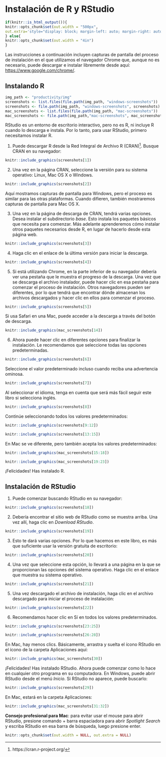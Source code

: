 # Instalación de R y RStudio {#installing-r-rstudio}

```r
if(knitr::is_html_output()){
knitr::opts_chunk$set(out.width = "500px",
out.extra='style="display: block; margin-left: auto; margin-right: auto; background-color: #000; padding:3px;"')
} else{
knitr::opts_chunk$set(out.width = "4in")
}
```

Las instrucciones a continuación incluyen capturas de pantalla del proceso de instalación en el que utilizamos el navegador Chrome que, aunque no es necesario, puede descargar e instalar libremente desde aquí: [https://www.google.com/chrome/](https://www.google.com/chrome/).

## Instalando R


```r
img_path <- "productivity/img"
screenshots <- list.files(file.path(img_path, "windows-screenshots"))
screenshots <- file.path(img_path, "windows-screenshots", screenshots)
mac_screenshots <- list.files(file.path(img_path, "mac-screenshots"))
mac_screenshots <- file.path(img_path,"mac-screenshots", mac_screenshots)
```

RStudio es un entorno de escritorio interactivo, pero no es R, ni incluye R cuando lo descarga e instala. Por lo tanto, para usar RStudio, primero necesitamos instalar R.

1. Puede descargar R desde la Red Integral de Archivo R (CRAN)^[https://cran.r-project.org/]. Busque CRAN en su navegador:

```r
knitr::include_graphics(screenshots[1])
```

2. Una vez en la página CRAN, seleccione la versión para su sistema operativo: Linux, Mac OS X o Windows.

```r
knitr::include_graphics(screenshots[2])
```

Aquí mostramos capturas de pantalla para Windows, pero el proceso es similar para las otras plataformas. Cuando difieren, también mostraremos capturas de pantalla para Mac OS X.

3. Una vez en la página de descarga de CRAN, tendrá varias opciones. Desea instalar el subdirectorio _base_. Esto instala los paquetes básicos que necesita para comenzar. Más adelante aprenderemos cómo instalar otros paquetes necesarios desde R, en lugar de hacerlo desde esta página web.

```r
knitr::include_graphics(screenshots[3])
```

4. Haga clic en el enlace de la última versión para iniciar la descarga.

```r
knitr::include_graphics(screenshots[4])
```

5. Si está utilizando Chrome, en la parte inferior de su navegador debería ver una pestaña que le muestra el progreso de la descarga. Una vez que se descarga el archivo instalador, puede hacer clic en esa pestaña para comenzar el proceso de instalación. Otros navegadores pueden ser diferentes, por lo que tendrá que encontrar dónde almacenan los archivos descargados y hacer clic en ellos para comenzar el proceso.

```r
knitr::include_graphics(screenshots[5])
```

Si usa Safari en una Mac, puede acceder a la descarga a través del botón de descarga.

```r
knitr::include_graphics(mac_screenshots[14])
```

6. Ahora puede hacer clic en diferentes opciones para finalizar la instalación. Le recomendamos que seleccione todas las opciones predeterminadas.

```r
knitr::include_graphics(screenshots[6])
```

Seleccione el valor predeterminado incluso cuando reciba una advertencia ominosa.

```r
knitr::include_graphics(screenshots[7])
```

Al seleccionar el idioma, tenga en cuenta que será más fácil seguir este libro si selecciona inglés.

```r
knitr::include_graphics(screenshots[8])
```

Continúe seleccionando todos los valores predeterminados:

```r
knitr::include_graphics(screenshots[9:12])
```

```r
knitr::include_graphics(screenshots[13:15])
```

En Mac se ve diferente, pero también acepta los valores predeterminados:

```r
knitr::include_graphics(mac_screenshots[15:18])
```
```r
knitr::include_graphics(mac_screenshots[19:23])
```

¡Felicidades! Has instalado R.


## Instalación de RStudio

1. Puede comenzar buscando RStudio en su navegador:

```r
knitr::include_graphics(screenshots[18])
```

2. Debería encontrar el sitio web de RStudio como se muestra arriba. Una vez allí, haga clic en _Download RStudio_.

```r
knitr::include_graphics(screenshots[19])
```

3. Esto te dará varias opciones. Por lo que hacemos en este libro, es más que suficiente usar la versión gratuita de escritorio:

```r
knitr::include_graphics(screenshots[20])
```

4. Una vez que seleccione esta opción, lo llevará a una página en la que se proporcionan las opciones del sistema operativo. Haga clic en el enlace que muestra su sistema operativo.

```r
knitr::include_graphics(screenshots[21])
```

5. Una vez descargado el archivo de instalación, haga clic en el archivo descargado para iniciar el proceso de instalación:

```r
knitr::include_graphics(screenshots[22])
```

6. Recomendamos hacer clic en Sí en todos los valores predeterminados.

```r
knitr::include_graphics(screenshots[23:25])
```
```r
knitr::include_graphics(screenshots[26:28])
```

En Mac, hay menos clics. Básicamente, arrastra y suelta el ícono RStudio en el ícono de la carpeta Aplicaciones aquí:

```r
knitr::include_graphics(mac_screenshots[30])
```

¡Felicidades! Has instalado RStudio. Ahora puede comenzar como lo hace en cualquier otro programa en su computadora.
En Windows, puede abrir RStudio desde el menú _Inicio_. Si RStudio no aparece, puede buscarlo:

```r
knitr::include_graphics(screenshots[29])
```

En Mac, estará en la carpeta Aplicaciones:

```r
knitr::include_graphics(mac_screenshots[31:32])
```

**Consejo profesional para Mac**: para evitar usar el mouse para abrir RStudio, presione comando + barra espaciadora para abrir _Spotlight Search_ y escriba RStudio en esa barra de búsqueda, luego presione enter.


```r
knitr::opts_chunk$set(out.width = NULL, out.extra = NULL)
```
